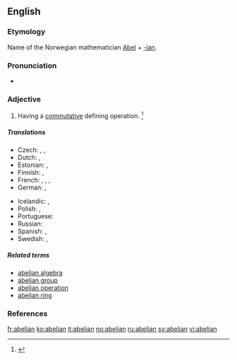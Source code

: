 {{also|Abelian}}
==English==
{{wikipedia|abelian|lang=en}}

===Etymology===
Name of the Norwegian mathematician [[w:Niels Henrik Abel|Abel]] + [[-ian]].

===Pronunciation===
* {{a|US}} {{IPA|/əˈbi.li.ən/|/əˈbil.jən/}}

===Adjective===
{{en-adj|-}}

# {{context|mathematics|lang=en}} Having a [[commutative]] defining operation. {{defdate|Mid 19<sup>th</sup> century.}}<ref>{{R:SOED5|page=3}}</ref>

=====Translations=====

{{trans-top|math: of a group}}
* Czech: {{t|cs|Abelova|f}}, {{t|cs|abelovská|f}}, {{t|cs|komutativní}}
* Dutch: {{t|nl|abels}}, {{t+|nl|commutatief}}
* Estonian: {{t|et|Abeli}}, {{t|et|kommutatiivne}}
* Finnish: {{t|fi|abelinen}}, {{t+|fi|kommutatiivinen}}
* French: {{t+|fr|abélien|m}}, {{t+|fr|abélienne|f}}, {{t+|fr|commutatif|m}}, {{t+|fr|commutative|f}}
* German: {{t|de|abelsch}}, {{t+|de|kommutativ}}
{{trans-mid}}
* Icelandic: {{t|is|Abel-|m}}, {{t|is|abelskur|m}}
* Polish: {{t|pl|abelowa|f}}, {{t|pl|przemienna|f}}
* Portuguese: {{t|pt|abeliano}}
* Russian: {{t+|ru|абелев|tr=ábelev}}
* Spanish: {{t|es|abeliano}}, {{t|es|conmutativo}}
* Swedish: {{t+|sv|abelsk}}, {{t+|sv|kommutativ}}
{{trans-bottom}}

=====Related terms=====
* [[abelian algebra]]
* [[abelian group]]
* [[abelian operation]] <!-- less widely attested -->
* [[abelian ring]]

===References===
<references/>

[[fr:abelian]]
[[ko:abelian]]
[[it:abelian]]
[[no:abelian]]
[[ru:abelian]]
[[sv:abelian]]
[[vi:abelian]]